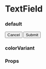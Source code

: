 
<Meta title="TextField" component={TextField} />

# TextField

### default

<Preview withToolbar>
  <Story name="default">
    <TextField
      marginBottom="size:008"
      labelPosition="top"
      label="Email"
      placeholder="Your Email"
      type="email"
      isRequired
    />
    <TextField
      marginBottom="size:008"
      labelPosition="top"
      label="First Name"
      placeholder="First Name"
      type="text"
    />
    <TextField
      marginBottom="size:008"
      labelPosition="top"
      label="Last Name"
      placeholder="Last Name"
      type="text"
    />
    <TextField
      marginBottom="size:008"
      label="Password"
      placeholder="Your Password"
      type="password"
    />
    <TextField
      marginBottom="size:032"
      label="Confirm Password"
      placeholder="Password Confirmation"
      type="password"
    />
    <Button marginRight="size:012" type="submit">
      Cancel
    </Button>
    <Button type="submit" isDisabled colorVariant="blue">
      Submit
    </Button>
  </Story>
</Preview>

### colorVariant

<Preview withToolbar>
  <Story name="colorVariant">
    <TextField
      marginBottom="size:008"
      labelPosition="top"
      label="red"
      placeholder="red"
      colorVariant="red"
      isRequired
    />
  </Story>
</Preview>

### Props

<Props of={TextField} />
